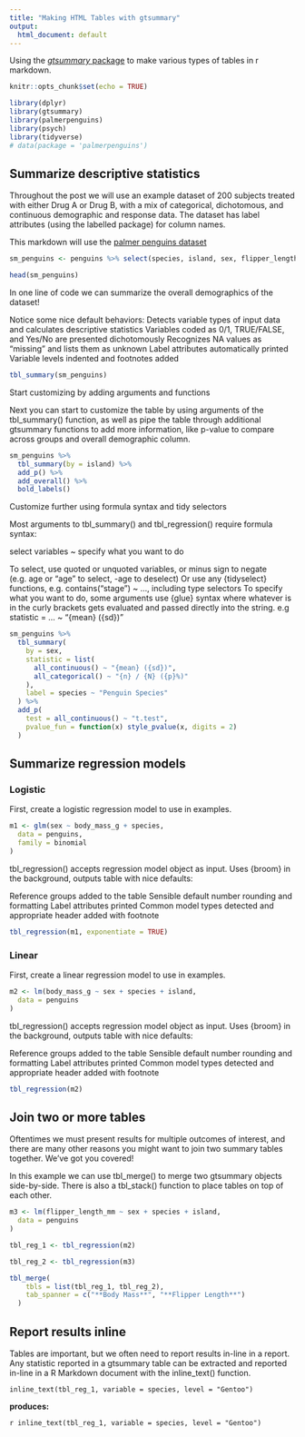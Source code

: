 ```yaml
---
title: "Making HTML Tables with gtsummary"
output:
  html_document: default
---
```


Using the [*gtsummary* package](https://education.rstudio.com/blog/2020/07/gtsummary/) to make various types of tables in r markdown.

```r
knitr::opts_chunk$set(echo = TRUE)
```

```r
library(dplyr)
library(gtsummary)
library(palmerpenguins)
library(psych)
library(tidyverse)
# data(package = 'palmerpenguins')
```

## Summarize descriptive statistics

Throughout the post we will use an example dataset of 200 subjects treated with either Drug A or Drug B, with a mix of categorical, dichotomous, and continuous demographic and response data. The dataset has label attributes (using the labelled package) for column names.

This markdown will use the [palmer penguins dataset](https://allisonhorst.github.io/palmerpenguins/)

```r
sm_penguins <- penguins %>% select(species, island, sex, flipper_length_mm, body_mass_g)

head(sm_penguins)
```
In one line of code we can summarize the overall demographics of the dataset!

Notice some nice default behaviors:
Detects variable types of input data and calculates descriptive statistics
Variables coded as 0/1, TRUE/FALSE, and Yes/No are presented dichotomously
Recognizes NA values as “missing” and lists them as unknown
Label attributes automatically printed
Variable levels indented and footnotes added

```r
tbl_summary(sm_penguins)
```


Start customizing by adding arguments and functions

Next you can start to customize the table by using arguments of the tbl_summary() function, as well as pipe the table through additional gtsummary functions to add more information, like p-value to compare across groups and overall demographic column.

```r
sm_penguins %>%
  tbl_summary(by = island) %>%
  add_p() %>%
  add_overall() %>%
  bold_labels()
```


Customize further using formula syntax and tidy selectors

Most arguments to tbl_summary() and tbl_regression() require formula syntax:

select variables ~ specify what you want to do

To select, use quoted or unquoted variables, or minus sign to negate (e.g. age or "age" to select, -age to deselect)
Or use any {tidyselect} functions, e.g. contains("stage") ~ ..., including type selectors
To specify what you want to do, some arguments use {glue} syntax where whatever is in the curly brackets gets evaluated and passed directly into the string. e.g statistic = ... ~ "{mean} ({sd})"

```r
sm_penguins %>%
  tbl_summary(
    by = sex,
    statistic = list(
      all_continuous() ~ "{mean} ({sd})",
      all_categorical() ~ "{n} / {N} ({p}%)"
    ),
    label = species ~ "Penguin Species"
  ) %>%
  add_p(
    test = all_continuous() ~ "t.test",
    pvalue_fun = function(x) style_pvalue(x, digits = 2)
  )
```

## Summarize regression models 

### Logistic
First, create a logistic regression model to use in examples.

```r
m1 <- glm(sex ~ body_mass_g + species,
  data = penguins,
  family = binomial
)
```
tbl_regression() accepts regression model object as input. Uses {broom} in the background, outputs table with nice defaults:


Reference groups added to the table
Sensible default number rounding and formatting
Label attributes printed
Common model types detected and appropriate header added with footnote

```r
tbl_regression(m1, exponentiate = TRUE)
```

### Linear
First, create a linear regression model to use in examples.

```r
m2 <- lm(body_mass_g ~ sex + species + island,
  data = penguins
)
```
tbl_regression() accepts regression model object as input. Uses {broom} in the background, outputs table with nice defaults:


Reference groups added to the table
Sensible default number rounding and formatting
Label attributes printed
Common model types detected and appropriate header added with footnote

```r
tbl_regression(m2)
```

## Join two or more tables 
Oftentimes we must present results for multiple outcomes of interest, and there are many other reasons you might want to join two summary tables together. We’ve got you covered!

In this example we can use tbl_merge() to merge two gtsummary objects side-by-side. There is also a tbl_stack() function to place tables on top of each other.

```r
m3 <- lm(flipper_length_mm ~ sex + species + island,
  data = penguins
)

tbl_reg_1 <- tbl_regression(m2)

tbl_reg_2 <- tbl_regression(m3)

tbl_merge(
    tbls = list(tbl_reg_1, tbl_reg_2), 
    tab_spanner = c("**Body Mass**", "**Flipper Length**") 
  ) 
```

## Report results inline 
Tables are important, but we often need to report results in-line in a report. Any statistic reported in a gtsummary table can be extracted and reported in-line in a R Markdown document with the inline_text() function.

`inline_text(tbl_reg_1, variable = species, level = "Gentoo")` 

**produces:**

`r inline_text(tbl_reg_1, variable = species, level = "Gentoo")`
